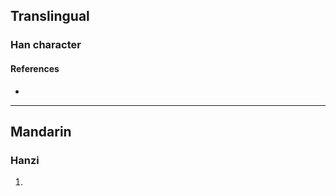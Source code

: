 {{character info}}
==Translingual==

===Han character===
{{Han char|rn=86|rad=火|as=08|sn=12|four=96840|canj=FAHT|ids=⿰火昇}}

====References====
* {{Han ref|kx=0675.191|dkj=19158|hdz=32209.080|uh=713A|ud=28986|bh=DA64|bd=55908}}

----

==Mandarin==

===Hanzi===
{{cmn-hanzi|pin=[[shēng]] ([[sheng1]])|wg=sheng<sup>1</sup>}}

# {{rfdef|cmn|sort=火08}}